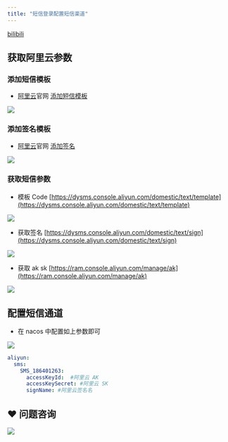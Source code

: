 ```yaml
---
title: "短信登录配置短信渠道"
---
```


[bilibili](https://player.bilibili.com/player.html?bvid=BV12t411B7e9&p=18&page=18)

## 获取阿里云参数
### 添加短信模板


+ [阿里云](https://www.aliyun.com/minisite/goods?userCode=ueyxv2qf)官网  [添加短信模板](https://dysms.console.aliyun.com/domestic/text/template)

![](https://minio.pigx.vip/oss/1640235218.png)



### 添加签名模板
+ [阿里云](https://www.aliyun.com/minisite/goods?userCode=ueyxv2qf)官网  [添加签名](https://dysms.console.aliyun.com/domestic/text/sign/add)



![](https://minio.pigx.vip/oss/1640235344.png)



### 获取短信参数
#### 
+ 模板 Code [https://dysms.console.aliyun.com/domestic/text/template](https://dysms.console.aliyun.com/domestic/text/template)

![](https://cdn.nlark.com/yuque/0/2021/png/283679/1640235569588-3e7f8465-dd02-49aa-8157-fabacde0d5b5.png)

+ 获取签名 [https://dysms.console.aliyun.com/domestic/text/sign](https://dysms.console.aliyun.com/domestic/text/sign)

![](https://cdn.nlark.com/yuque/0/2021/png/283679/1640235643460-1ebc5997-08a7-4310-8ebd-34ea8d7ee374.png)



+ 获取 ak sk [https://ram.console.aliyun.com/manage/ak](https://ram.console.aliyun.com/manage/ak)

![](https://cdn.nlark.com/yuque/0/2021/png/283679/1640235719899-95efc45b-8812-4472-aa9e-9bdd44f3a15b.png)



## 配置短信通道


+ 在 nacos 中配置如上参数即可

![](https://cdn.nlark.com/yuque/0/2021/png/283679/1640235829763-7717b76a-fea4-472e-a0cd-c1caab4bdd38.png)

```yaml
aliyun:
  sms:
    SMS_186401263:
      accessKeyId:  #阿里云 AK
      accessKeySecret: #阿里云 SK
      signName: #阿里云签名名
```



## ❤  问题咨询
![](https://cdn.nlark.com/yuque/0/2022/gif/283679/1662563973685-c22e9831-db66-42b5-973f-886d25d1e0e7.gif)

